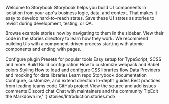 
<style> {` .subheading { --mediumdark: '#999999'; font-weight: 900; font-size: 13px; color: #999; letter-spacing: 6px; line-height: 24px; text-transform: uppercase; margin-bottom: 12px; margin-top: 40px; } .link-list { display: grid; grid-template-columns: 1fr; grid-template-rows: 1fr 1fr; row-gap: 10px; } @media (min-width: 620px) { .link-list { row-gap: 20px; column-gap: 20px; grid-template-columns: 1fr 1fr; } } @media all and (-ms-high-contrast:none) { .link-list { display: -ms-grid; -ms-grid-columns: 1fr 1fr; -ms-grid-rows: 1fr 1fr; } } .link-item { display: block; padding: 20px 30px 20px 15px; border: 1px solid #00000010; border-radius: 5px; transition: background 150ms ease-out, border 150ms ease-out, transform 150ms ease-out; color: #333333; display: flex; align-items: flex-start; } .link-item:hover { border-color: #1EA7FD50; transform: translate3d(0, -3px, 0); box-shadow: rgba(0, 0, 0, 0.08) 0 3px 10px 0; } .link-item:active { border-color: #1EA7FD; transform: translate3d(0, 0, 0); } .link-item strong { font-weight: 700; display: block; margin-bottom: 2px; } .link-item img { height: 40px; width: 40px; margin-right: 15px; flex: none; } .link-item span { font-size: 14px; line-height: 20px; } .tip { display: inline-block; border-radius: 1em; font-size: 11px; line-height: 12px; font-weight: 700; background: #E7FDD8; color: #66BF3C; padding: 4px 12px; margin-right: 10px; vertical-align: top; } .tip-wrapper { font-size: 13px; line-height: 20px; margin-top: 40px; margin-bottom: 40px; } .tip-wrapper code { font-size: 12px; display: inline-block; } `} </style>
Welcome to Storybook
Storybook helps you build UI components in isolation from your app's business logic, data, and context. That makes it easy to develop hard-to-reach states. Save these UI states as stories to revisit during development, testing, or QA.

Browse example stories now by navigating to them in the sidebar. View their code in the stories directory to learn how they work. We recommend building UIs with a component-driven process starting with atomic components and ending with pages.

Configure
plugin Presets for popular tools Easy setup for TypeScript, SCSS and more. Build Build configuration How to customize webpack and Babel colors Styling How to load and configure CSS libraries flow Data Providers and mocking for data libraries
Learn
repo Storybook documentation Configure, customize, and extend direction In-depth guides Best practices from leading teams code GitHub project View the source and add issues comments Discord chat Chat with maintainers and the community
TipEdit the Markdown in{' '} stories/Introduction.stories.mdx